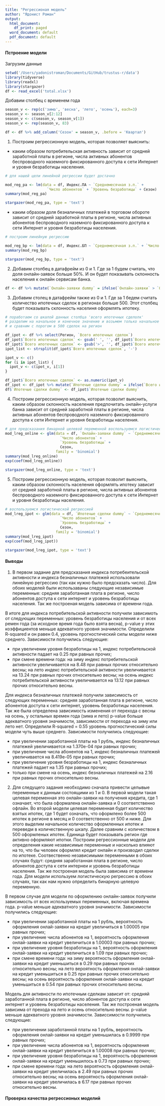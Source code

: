 ```yaml
---
title: "Регрессионая модель"
author: "Ядонист Роман"
output:
  html_document:
    df_print: paged
  word_document: default
  pdf_document: default
---
```


#### Пстроение модели

Загрузим данные
```r
setwd('/Users/yadonistroman/Documents/GitHub/trustus-r/data')
library(tidyverse)
library(readxl)
library(stargazer)
df <- read_excel('total.xlsx')
```

Добавим столбец с временем года
```r
season_v <- rep(c('зима', 'весна', 'лето', 'осень'), each=3)
season_v <- season_v[2:12]
season_v <- c(season_v, season_v[1])
season_v <- rep(season_v, 83)

df <- df %>% add_column('Сезон' = season_v, .before = 'Квартал')
```

1. Поcтроим регрессионную модель, которая позволяет выяснить:
 - каким образом потребительская активность зависит от средней заработной платы в регионе, 
числа активных абонентов беспроводного наземного фиксированного доступа к сети Интернет и
уровня безработицы населения.
```r
# для нашей цели линейной регрессии будет достачно

mod_reg_pa <- lm(data = df, Индекс.ПА ~ `Среднемесячная з.п.` + 
                   `Число абонентов` + `Уровень безработицы` + Сезон)
summary(mod_reg_pa)
```
```r
stargazer(mod_reg_pa, type = 'text')
```

 - каким образом доля безналичных платежей в торговом обороте зависит от средней заработной 
платы в регионе, числа активных абонентов беспроводного наземного фиксированного доступа к 
сети Интернет и уровня безработицы населения.
```r
# построим линейную регрессию

mod_reg_bp <- lm(data = df, Индекс.БП ~ `Среднемесячная з.п.` + `Число абонентов` + `Уровень безработицы` + Сезон)
summary(mod_reg_bp)
```
```r
stargazer(mod_reg_bp, type = 'text')
```

2. Добавим столбец в датафрейм из 0 и 1. Где за 1 будем считать, что доля онлайн-заявок больше 50%. И он
будет показывать склонность населения к онлайн сервисам банка.
```r
df <- df %>% mutate(`Онлайн-заявки dummy` = ifelse(`Онлайн-заявки` > `Офлайн-заявки`, 1, 0))
```

3. Добавим столец в датафрейм также из 0 и 1. Где за 1 бедем считать количество ипотечных сделок в регионах
больше 500. Этот столбец будет показывать склонность населиня оформлять ипотеку.
```r
# поработаем со шкалой данных столбца 'всего ипотечных сделолк'
# разделим на начальное и конечное значение и возьмем только начальное значение
# и сравним с порогом в 500 сделок на регион

df_ipot <- df %>% select(Регион, `Всего ипотечных сделок`)
df_ipot$`Всего ипотечных сделок` <- gsub(' ', '', df_ipot$`Всего ипотечных сделок`)
df_ipot$`Всего ипотечных сделок` <- gsub('>', '', df_ipot$`Всего ипотечных сделок`)
ipot_list <- strsplit(df_ipot$`Всего ипотечных сделок`, '-')

ipot_v <- c()
for (i in ipot_list) {
  ipot_v <- c(ipot_v, i[1])
}

df_ipot$`Всего ипотечных сделок` <- as.numeric(ipot_v)
df_ipot <- df_ipot %>% mutate(`Ипотечые сделки dummy` = ifelse(`Всего ипотечных сделок` >= 500, 1, 0))
df$`Ипотечые сделки dummy` <- df_ipot$`Ипотечые сделки dummy`
```

4. Построим регрессионную модель, которая позволит выяснить, каким образом склонность населения предпочитать 
онлайн-услуги банка зависит от средней заработной платы в регионе, числа активных абонентов беспроводного 
наземного фиксированного доступа к сети Интернет и уровня безработицы населения.
```r
# для предсказания бинарной целевой переменной воспользуемся логистической регрессией
mod_lreg_online <- glm(data = df, `Онлайн-заявки dummy` ~ `Среднемесячная з.п.` + 
                         `Число абонентов` + 
                         `Уровень безработицы` +
                         Сезон, 
                       family = 'binomial')
summary(mod_lreg_online)
exp(coef(mod_lreg_online))
```
```r
stargazer(mod_lreg_online, type = 'text')
```

5. Построим регрессионную модель, которая позволит выяснить, каким образом склонность населения оформлять 
ипотеку зависит от средней заработной платы в регионе, числа активных абонентов беспроводного наземного 
фиксированного доступа к сети Интернет и уровня безработицы населения.
```r
# воспользуемся логистической регрессией
mod_lreg_ipot <- glm(data = df, `Ипотечые сделки dummy` ~ `Среднемесячная з.п.` + 
                         `Число абонентов` + 
                         `Уровень безработицы` +
                         Сезон, 
                       family = 'binomial')
summary(mod_lreg_ipot)
exp(coef(mod_lreg_ipot))
```
```r
stargazer(mod_lreg_ipot, type = 'text')
```

#### Выводы
1. В первом задание для предсказания индекса потребеительской активности и индекса безналичных платежей
использовали линейную регрессию (так как нужно было предсказать число). Для обоих моделей были 
использаваны следующие независимые переменные: средняя заработанная плата в регионе, число абонентов доступа к
сети интернет и уровень безработицы населения. Так же построеная модель зависима от времени года.

В итоге для индекса потребительской активности получили зависимоть от следующих переменных: уровень 
безработицы населения и от всех ремен года (за исходное время года было взята весна), p-value у этих 
коэффициентов меньше адекватного уровня значимости. Определили R-squared и он равен 0.4, уровень прогностический
силы модели ниже среднего.
Зависимости получились следующие:
 
 - при увеличении уровня безработицы на 1, индекс потребительской активности падает на 0.25 при равных прочих;
 - при смене времени года:
   на зиму индекс потребительской активности увеличивается на 8.48 при равных прочих относительно весны;
   на лето индекс потребительской активности увеличивается на 13.24 при равных прочих относительно весны;
   на осень индекс потребительской активности увеличивается на 13.12 при равных прочих относительно весны.
   
Для индекса безналичных платежей получили зависимость от следующих переменных: средняя заработанная плата
в регионе, число абонентов доступа к сети интернет, уровень безработицы населения. Так же была определена 
зависимость изменения от перехода с весны на осень, у остальных времен года (зима и лето) p-value больше 
адекватного уровня значимости, зависимости от перехода на зиму или лето нет. Определили R-squared = 0.55 
уровень прогностический силы модели чуть выше среднего.
Зависимости получились следующие:

 - при увеличении заработанной платы на 1 рубль, индекс безналичных платежей увеличивается на 1.370e-04 при 
 равных прочих;
 - при увеличение числа абонентов на 1, индекс безналичных платежей увеличивается на 8.419e-05 при равных прочих;
 - при увеличение уровня безработицы на 1, индекс безналичных платежей падает на 1.35 при равных прочих;
 - только при смене на осень, индекс безналичных платежей на 2.16 при равных прочих относительно весны.
 
 2. Для следущего задания необходимо сначала привести целывые переменные к данным состоящими из 1 и 0. В 
первой модели такая целевая переменная это онлайн-заявки на получения кредита, где 1 означает, что была оформалена онлайн-заявка и 0 соответственно офлайн. Во второй модели целевая переменная будет количество взятых ипотек, 
где 1 будет означать, что оформлено более 500 ипотек в регионе в месяц и 0 соответственно от 500 и ниже. 
Для этого выделим начальное количество оформленных ипотек и переведм в количественную шкалу. Далее сравним с 
количеством в 500 оформленых ипотек. Единица будет показывать регион где активно оформляют ипотки.
Построим регрессионные модели для определения какие независимые переменные и насколько влияют на то, что бы 
человек оформлял кредит онлайн и производил сделки по ипотеке. Соотвественно независимыми переменными в обоих
случаях будут: средняя заработанная плата в регионе, число абонентов доступа к сети интернеи и уровень безработицы 
населения. Так же построеная модель была зависима от времени года. Для модели используем логистическую регрессию
в обоих случаях, так как нам нужно определить бинарную целевую переменную.

В первом случае для модели по оформлению онлайн-заявок получили зависимость от всех используемых переменных, 
включая времена года. p-value меньше адекватного уровня значимости.
Зависимости получились следующие:

 - при увеличении заработанной платы на 1 рубль, вероятность оформления онлай-заявки на кредит увеличиться
в 1.00005 при равных прочих;
 - при увеличение числа абонентов на 1, вероятность оформления онлай-заявки на кредит увеличиться
в 1.00003 при равных прочих;
 - при увеличение уровня безработицы на 1, вероятность оформления онлай-заявки на кредит увеличиться
в 1.09 при равных прочих;
 - при смене времени года:
   на зиму вероятность оформления онлай-заявки на кредит уменьшиться в 0.29 при равных прочих относительно весны;
   на лето вероятность оформления онлай-заявки на кредит уменьшиться в 0.25 при равных прочих относительно весны;
   на осень вероятность оформления онлай-заявки на кредит уменьшиться в 0.54 при равных прочих относительно весны.
   
Модель для активности по ипотечным сделкам зависит от: средняй заработанной плата в регионе, число абонентов доступа к
сети интернет и уровень безработицы населения. Так же построеная модель зависима от прехода на лето и осень
относительно весны. p-value меньше адекватного уровня значимости.
Зависсимости получились следующие:

 - при увеличении заработанной платы на 1 рубль, вероятность оформления онлай-заявки на кредит уменьшилась
в 0.9999 при равных прочих;
 - при увеличение числа абонентов на 1, вероятность оформления онлай-заявки на кредит увеличиться
в 1.00008 при равных прочих;
 - при увеличение уровня безработицы на 1, вероятность оформления онлай-заявки на кредит уменьшилось
в 0.73 при равных прочих;
 - при смене времени года:
   на лето вероятность оформления онлай-заявки на кредит увеличилась в 2.49 при равных прочих относительно весны;
   на осень вероятность оформления онлай-заявки на кредит увеличилась в 6.17 при равных прочих относительно весны.

#### Проверка качества регрессионых моделий











